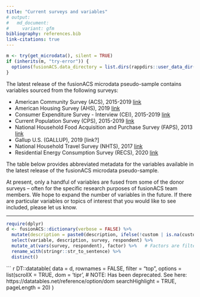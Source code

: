 ```yaml
---
title: "Current surveys and variables"
# output:
#   md_document:
#     variant: gfm
bibliography: references.bib
link-citations: true
---
```


``` r
m <- try(get_microdata(), silent = TRUE)
if (inherits(m, "try-error")) {
  options(fusionACS.data_directory = list.dirs(rappdirs::user_data_dir(appname = "fusionACS"), recursive = FALSE)[1])
}
```

The latest release of the fusionACS microdata pseudo-sample contains variables sourced from the following surveys:

- American Community Survey (ACS), 2015-2019 [link](https://www.census.gov/programs-surveys/acs/)
- American Housing Survey (AHS), 2019 [link](https://www.census.gov/programs-surveys/ahs.html)
- Consumer Expenditure Survey - Interview (CEI), 2015-2019 [link](https://www.bls.gov/cex/)
- Current Population Survey (CPS), 2015-2019 [link](https://www.census.gov/programs-surveys/cps.html)
- National Household Food Acquisition and Purchase Survey (FAPS), 2013 [link](https://www.ers.usda.gov/data-products/foodaps-national-household-food-acquisition-and-purchase-survey)
- Gallup U.S. (GALLUP), 2019 [link?]
- National Household Travel Survey (NHTS), 2017 [link](https://nhts.ornl.gov/)
- Residential Energy Consumption Survey (RECS), 2020 [link](https://www.eia.gov/consumption/residential/)

The table below provides abbreviated metadata for the variables available in the latest release of the fusionACS microdata pseudo-sample.

At present, only a handful of variables are fused from some of the donor surveys -- often for the specific research purposes of fusionACS team members. We hope to expand the number of variables in the future. If there are particular variables or topics of interest that you would like to see included, please let us know.

---

```r
require(dplyr)
d <- fusionACS::dictionary(verbose = FALSE) %>% 
  mutate(description = paste0(description, ifelse(!custom | is.na(custom), "", " [custom variable]"))) %>% 
  select(variable, description, survey, respondent) %>% 
  mutate_at(vars(survey, respondent), factor) %>%   # Factors are filtered via dropdown rather than text search in DT table (below)
  rename_with(stringr::str_to_sentence) %>% 
  distinct()
```

``` r
DT::datatable(
  data = d,
  rownames = FALSE,
  filter = "top",
  options = list(scrollX = TRUE,
                 dom = 'tipr',  # NOTE: Has been deprecated. See here: https://datatables.net/reference/option/dom
                 searchHighlight = TRUE,
                 pageLength = 20)
)
